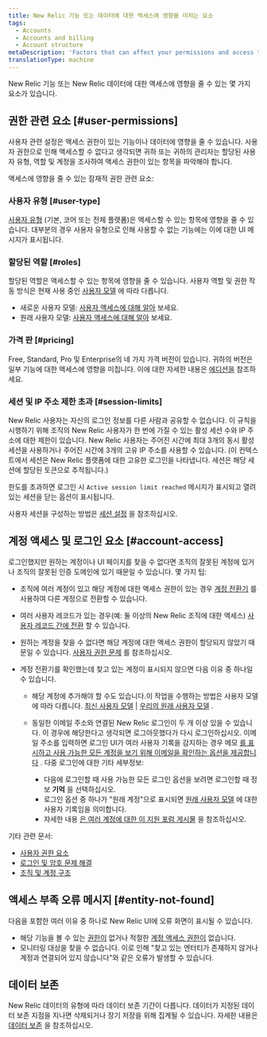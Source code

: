```yaml
---
title: New Relic 기능 또는 데이터에 대한 액세스에 영향을 미치는 요소
tags:
  - Accounts
  - Accounts and billing
  - Account structure
metaDescription: 'Factors that can affect your permissions and access to New Relic features, data, and accounts.'
translationType: machine
---
```


New Relic 기능 또는 New Relic 데이터에 대한 액세스에 영향을 줄 수 있는 몇 가지 요소가 있습니다.

## 권한 관련 요소 [#user-permissions]

사용자 관련 설정은 액세스 권한이 있는 기능이나 데이터에 영향을 줄 수 있습니다. 사용자 권한으로 인해 액세스할 수 없다고 생각되면 귀하 또는 귀하의 관리자는 할당된 사용자 유형, 역할 및 계정을 조사하여 액세스 권한이 있는 항목을 파악해야 합니다.

액세스에 영향을 줄 수 있는 잠재적 권한 관련 요소:

### 사용자 유형 [#user-type]

[사용자 유형](/docs/accounts/accounts-billing/new-relic-one-user-management/user-type) (기본, 코어 또는 전체 플랫폼)은 액세스할 수 있는 항목에 영향을 줄 수 있습니다. 대부분의 경우 사용자 유형으로 인해 사용할 수 없는 기능에는 이에 대한 UI 메시지가 표시됩니다.

### 할당된 역할 [#roles]

할당된 역할은 액세스할 수 있는 항목에 영향을 줄 수 있습니다. 사용자 역할 및 권한 작동 방식은 현재 사용 중인 [사용자 모델](/docs/accounts/original-accounts-billing/original-product-based-pricing/overview-user-models) 에 따라 다릅니다.

* 새로운 사용자 모델: [사용자 액세스에 대해 알아](/docs/accounts/accounts-billing/new-relic-one-user-management/user-management-concepts/#understand-concepts) 보세요.
* 원래 사용자 모델: [사용자 액세스에 대해 알아](/docs/accounts/original-accounts-billing/original-users-roles/users-roles-original-user-model/#roles) 보세요.

### 가격 판 [#pricing]

Free, Standard, Pro 및 Enterprise의 네 가지 가격 버전이 있습니다. 귀하의 버전은 일부 기능에 대한 액세스에 영향을 미칩니다. 이에 대한 자세한 내용은 [에디션을](/docs/accounts/accounts-billing/new-relic-one-pricing-billing/new-relic-one-pricing-billing/#editions) 참조하세요.

### 세션 및 IP 주소 제한 초과 [#session-limits]

New Relic 사용자는 자신의 로그인 정보를 다른 사람과 공유할 수 없습니다. 이 규칙을 시행하기 위해 조직의 New Relic 사용자가 한 번에 가질 수 있는 활성 세션 수와 IP 주소에 대한 제한이 있습니다. New Relic 사용자는 주어진 시간에 최대 3개의 동시 활성 세션을 사용하거나 주어진 시간에 3개의 고유 IP 주소를 사용할 수 있습니다. (이 컨텍스트에서 세션은 New Relic 플랫폼에 대한 고유한 로그인을 나타냅니다. 세션은 해당 세션에 할당된 토큰으로 추적됩니다.)

한도를 초과하면 로그인 시 `Active session limit reached` 메시지가 표시되고 열려 있는 세션을 닫는 옵션이 표시됩니다.

사용자 세션을 구성하는 방법은 [세션 설정](/docs/accounts/accounts-billing/new-relic-one-user-management/authentication-domains-saml-sso-scim-more#session-mgmt) 을 참조하십시오.

## 계정 액세스 및 로그인 요소 [#account-access]

로그인했지만 원하는 계정이나 UI 페이지를 찾을 수 없다면 조직의 잘못된 계정에 있거나 조직의 잘못된 인증 도메인에 있기 때문일 수 있습니다. 몇 가지 팁:

* 조직에 여러 계정이 있고 해당 계정에 대한 액세스 권한이 있는 경우 [계정 전환기](/docs/new-relic-solutions/get-started/glossary/#account-switcher) 를 사용하여 다른 계정으로 전환할 수 있습니다.

* 여러 사용자 레코드가 있는 경우(예: 둘 이상의 New Relic 조직에 대한 액세스) [사용자 레코드 간에 전환](/docs/accounts/accounts-billing/account-setup/multiple-logins-found) 할 수 있습니다.

* 원하는 계정을 찾을 수 없다면 해당 계정에 대한 액세스 권한이 할당되지 않았기 때문일 수 있습니다. [사용자 권한 문제](#user-permissions) 를 참조하십시오.

* 계정 전환기를 확인했는데 찾고 있는 계정이 표시되지 않으면 다음 이유 중 하나일 수 있습니다.

  * 해당 계정에 추가해야 할 수도 있습니다.이 작업을 수행하는 방법은 사용자 모델에 따라 다릅니다. [최신 사용자 모델](/docs/accounts/accounts-billing/account-structure/new-relic-account-structure/#account-access) \| [우리의 원래 사용자 모델](/docs/accounts/original-accounts-billing/original-users-roles/original-account-structure) .

  * 동일한 이메일 주소와 연결된 New Relic 로그인이 두 개 이상 있을 수 있습니다. 이 경우에 해당한다고 생각되면 로그아웃했다가 다시 로그인하십시오. 이메일 주소를 입력하면 로그인 UI가 여러 사용자 기록을 감지하는 경우 메모 [를 표시하고 사용 가능한 모든 계정을 보기 위해 이메일을 확인하는 옵션을 제공합니다](/docs/accounts/accounts-billing/account-setup/multiple-logins-found) . 다중 로그인에 대한 기타 세부정보:

    * 다음에 로그인할 때 사용 가능한 모든 로그인 옵션을 보려면 로그인할 때 정보 **기억** 을 선택하십시오.
    * 로그인 옵션 중 하나가 "원래 계정"으로 표시되면 [원래 사용자 모델](/docs/accounts/original-accounts-billing/original-product-based-pricing/overview-user-models) 에 대한 사용자 기록임을 의미합니다.
    * 자세한 내용 [은 여러 계정에 대한 이 지원 포럼 게시물](https://discuss.newrelic.com/t/relic-solution-so-youve-created-a-new-account-and-cant-seem-to-access-your-old-account/113122) 을 참조하십시오.

기타 관련 문서:

* [사용자 권한 요소](#user-permissions)
* [로그인 및 암호 문제 해결](/docs/accounts/install-new-relic/account-setup/troubleshoot-password-email-address-login-problems)
* [조직 및 계정 구조](/docs/accounts/accounts-billing/new-relic-one-pricing-users/account-user-structure)

## 액세스 부족 오류 메시지 [#entity-not-found]

다음을 포함한 여러 이유 중 하나로 New Relic UI에 오류 화면이 표시될 수 있습니다.

* 해당 기능을 볼 수 있는 [권한이](#user-permissions) 없거나 적절한 [계정 액세스 권한이](#account-access) 없습니다.
* 모니터링 대상을 찾을 수 없습니다. 이로 인해 "찾고 있는 엔터티가 존재하지 않거나 계정과 연결되어 있지 않습니다"와 같은 오류가 발생할 수 있습니다.

## 데이터 보존

New Relic 데이터의 유형에 따라 데이터 보존 기간이 다릅니다. 데이터가 지정된 데이터 보존 지점을 지나면 삭제되거나 장기 저장을 위해 집계될 수 있습니다. 자세한 내용은 [데이터 보존](/docs/manage-stored-data) 을 참조하십시오.